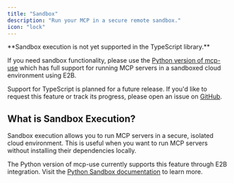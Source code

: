 ```yaml
---
title: "Sandbox"
description: "Run your MCP in a secure remote sandbox."
icon: "lock"
---
```


<Warning>
**Sandbox execution is not yet supported in the TypeScript library.**

If you need sandbox functionality, please use the [Python version of mcp-use](/python/client/sandbox) which has full support for running MCP servers in a sandboxed cloud environment using E2B.

Support for TypeScript is planned for a future release. If you'd like to request this feature or track its progress, please open an issue on [GitHub](https://github.com/mcp-use/mcp-use).
</Warning>

## What is Sandbox Execution?

Sandbox execution allows you to run MCP servers in a secure, isolated cloud environment. This is useful when you want to run MCP servers without installing their dependencies locally.

The Python version of mcp-use currently supports this feature through E2B integration. Visit the [Python Sandbox documentation](/python/client/sandbox) to learn more.
